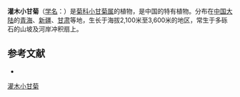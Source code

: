 {{Speciesbox
| name = 灌木小甘菊
| status = 
| status_system = 
| image = 
| genus = Cancrinia
| species = maximowiczii
| authority = C. Winkl.
}}

'''灌木小甘菊'''（[[学名|学名]]：{{lang|la|''Cancrinia maximowiczii''}}）是[[菊科|菊科]][[小甘菊属|小甘菊属]]的植物，是中国的特有植物。分布在[[中国大陆|中国大陆]]的[[青海|青海]]、[[新疆|新疆]]、[[甘肃|甘肃]]等地，生长于海拔2,100米至3,600米的地区，常生于多砾石的山坡及河岸冲积扇上。

== 参考文献 ==
<div class="references-small">
* {{FRPS|灌木小甘菊}}
</div>
{{Taxonbar|from=Q15230741}}

[[Category:小甘菊属|灌木小甘菊]]


{{植物小作品}}
